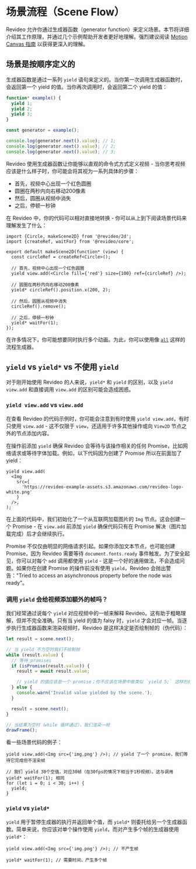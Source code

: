 # 场景流程（Scene Flow）

Revideo 允许你通过生成器函数（generator function）来定义场景。本节将详细介绍其工作原理，并通过几个示例帮助开发者更好地理解。强烈建议阅读 [Motion Canvas 指南](https://docs.re.video/category/motion-canvas-guide) 以获得更深入的理解。

## 场景是按顺序定义的

生成器函数是通过一系列 `yield` 语句来定义的。当你第一次调用生成器函数时，会返回第一个 yield 的值。当你再次调用时，会返回第二个 yield 的值：

```ts
function* example() {
  yield 1;
  yield 2;
  yield 3;
}

const generator = example();

console.log(generator.next().value); // 1;
console.log(generator.next().value); // 2;
console.log(generator.next().value); // 3;
```

Revideo 使用生成器函数让你能够以直观的命令式方式定义视频 - 当你思考视频应该是什么样子时，你可能会将其视为一系列具体的步骤：

- 首先，视频中心出现一个红色圆圈
- 圆圈在两秒内向右移动200像素
- 然后，圆圈从视频中消失
- 之后，停顿一秒钟

在 Revideo 中，你的代码可以相对直接地转换 - 你可以从上到下阅读场景代码来理解发生了什么：

```tsx editor
import {Circle, makeScene2D} from '@revideo/2d';
import {createRef, waitFor} from '@revideo/core';

export default makeScene2D(function* (view) {
  const circleRef = createRef<Circle>();

  // 首先，视频中心出现一个红色圆圈
  yield view.add(<Circle fill={'red'} size={100} ref={circleRef} />);

  // 圆圈在两秒内向右移动200像素
  yield* circleRef().position.x(200, 2);

  // 然后，圆圈从视频中消失
  circleRef().remove();

  // 之后，停顿一秒钟
  yield* waitFor(1);
});
```

在许多情况下，你可能想要同时执行多个动画。为此，你可以使用像 [`all`](https://docs.re.video/flow#all) 这样的流程生成器。

## `yield` vs `yield*` vs 不使用 `yield`

对于刚开始使用 Revideo 的人来说，`yield*` 和 `yield` 的区别，以及 `yield view.add` 和直接调用 `view.add` 的区别可能会造成困惑。

### `yield view.add` vs `view.add`

在查看 Revideo 的代码示例时，你可能会注意到有时使用 `yield view.add`，有时只使用 `view.add` - 这不仅限于 `view`，还适用于许多其他操作或向 `View2D` 节点之外的节点添加内容。

在操作前添加 `yield` 确保 Revideo 会等待与该操作相关的任何 Promise，比如网络请求或等待字体加载。例如，以下代码因为创建了 Promise 所以在前面加了 yield：

```tsx
yield view.add(
  <Img
    src={
      'https://revideo-example-assets.s3.amazonaws.com/revideo-logo-white.png'
    }
  />,
);
```

在上面的代码中，我们初始化了一个从互联网加载图片的 `Img` 节点。这会创建一个 Promise - 在 `view.add` 前添加 `yield` 确保代码只有在 Promise 解决（图片加载完成）后才会继续执行。

Promise 不仅仅由明显的网络请求引起。如果你添加文本节点，也可能创建 Promise，因为 Revideo 需要等待 `document.fonts.ready` 事件触发。为了安全起见，你可以对每个 `add` 调用都使用 `yield` - 这是一个好的通用做法，不会造成问题。如果你在创建 Promise 的操作前没有使用 `yield`，Revideo 会抛出警告："Tried to access an asynchronous property before the node was ready"。

### 调用 `yield` 会给视频添加额外的帧吗？

我们经常通过说每个 `yield` 对应视频中的一帧来解释 Revideo。这有助于粗略理解，但并不完全准确。只有当 yield 的值为 falsy 时，`yield` 才会对应一帧。当逐步执行生成器函数来渲染视频时，Revideo 是这样决定是否绘制帧的（伪代码）：

```ts
let result = scene.next();

// 当 yield 不为空时我们不绘制帧
while (result.value) {
  // 等待 promises
  if (isPromise(result.value)) {
    result = await result.value;

    // yield 的值应该是一个 promise；你不应该在场景中做类似 `yield 5;` 这样的操作
  } else {
    console.warn('Invalid value yielded by the scene.');
  }

  result = scene.next();
}

// 当结果为空时（while 循环通过），我们渲染一帧
drawFrame();
```

看一些场景代码的例子：

```tsx
yield view.add(<Img src={'img.png'} />); // yield 了一个 promise，我们等待它完成但不渲染帧

// 我们 yield 30个空值，对应30帧（在30fps的情况下相当于1秒视频）。这与调用 yield* waitFor(1); 相同
for (let i = 0; i < 30; i++) {
  yield;
}
```

### `yield` vs `yield*`

`yield` 用于暂停生成器的执行并返回单个值，而 `yield*` 则委托给另一个生成器函数。简单来说，你应该对单个操作使用 `yield`，而对产生多个帧的生成器使用 `yield*`：

```tsx
yield view.add(<Img src={'img.png'} />); // 不产生帧

yield* waitFor(1); // 需要时间，产生多个帧
```
